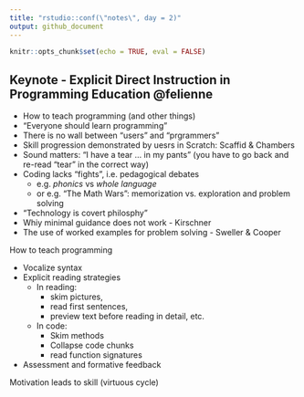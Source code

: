 ```yaml
---
title: "rstudio::conf(\"notes\", day = 2)"
output: github_document
---
```


```r
knitr::opts_chunk$set(echo = TRUE, eval = FALSE)
```

## Keynote - Explicit Direct Instruction in Programming Education @felienne

- How to teach programming (and other things)
- "Everyone should learn programming"
- There is no wall between "users" and "prgrammers"
- Skill progression demonstrated by uesrs in Scratch: Scaffid & Chambers
- Sound matters: "I have a tear ... in my pants" (you have to go back and re-read "tear" in the correct way)
- Coding lacks "fights", i.e. pedagogical debates
  - e.g. _phonics_ vs _whole language_
  - or e.g. "The Math Wars": memorization vs. exploration and problem solving
- "Technology is covert philosphy"
- Whiy minimal guidance does not work - Kirschner
- The use of worked examples for problem solving - Sweller & Cooper

How to teach programming

- Vocalize syntax
- Explicit reading strategies
  - In reading: 
    - skim pictures, 
    - read first sentences, 
    - preview text before reading in detail, etc.
  - In code:
    - Skim methods
    - Collapse code chunks
    - read function signatures
- Assessment and formative feedback

Motivation leads to skill (virtuous cycle)